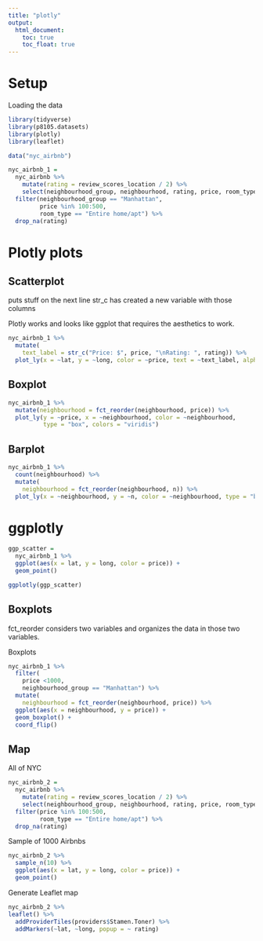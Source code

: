 ```yaml
---
title: "plotly"
output: 
  html_document:
    toc: true
    toc_float: true
---
```


# Setup
Loading the data

```r
library(tidyverse)
library(p8105.datasets)
library(plotly)
library(leaflet)
```

```r
data("nyc_airbnb")

nyc_airbnb_1 =
  nyc_airbnb %>% 
    mutate(rating = review_scores_location / 2) %>% 
    select(neighbourhood_group, neighbourhood, rating, price, room_type, lat, long) %>% 
  filter(neighbourhood_group == "Manhattan",
         price %in% 100:500,
         room_type == "Entire home/apt") %>% 
  drop_na(rating)
```

# Plotly plots

## Scatterplot

\n puts stuff on the next line
str_c has created a new variable with those columns

Plotly works and looks like ggplot that requires the aesthetics to work.  

```r
nyc_airbnb_1 %>% 
  mutate(
    text_label = str_c("Price: $", price, "\nRating: ", rating)) %>% 
  plot_ly(x = ~lat, y = ~long, color = ~price, text = ~text_label, alpha = 0.5, type = "scatter", mode = "markers")
```

## Boxplot

```r
nyc_airbnb_1 %>% 
  mutate(neighbourhood = fct_reorder(neighbourhood, price)) %>% 
  plot_ly(y = ~price, x = ~neighbourhood, color = ~neighbourhood,
          type = "box", colors = "viridis")
```

## Barplot

```r
nyc_airbnb_1 %>% 
  count(neighbourhood) %>% 
  mutate(
    neighbourhood = fct_reorder(neighbourhood, n)) %>% 
  plot_ly(x = ~neighbourhood, y = ~n, color = ~neighbourhood, type = "bar", colors = "viridis")
```

# ggplotly

```r
ggp_scatter =
  nyc_airbnb_1 %>% 
  ggplot(aes(x = lat, y = long, color = price)) + 
  geom_point()

ggplotly(ggp_scatter)
```

## Boxplots
fct_reorder considers two variables and organizes the data in those two variables.

Boxplots
```r
nyc_airbnb_1 %>% 
  filter(
    price <1000,
    neighbourhood_group == "Manhattan") %>% 
  mutate(
    neighbourhood = fct_reorder(neighbourhood, price)) %>%
  ggplot(aes(x = neighbourhood, y = price)) +
  geom_boxplot() +
  coord_flip()
```

## Map
All of NYC 
```r
nyc_airbnb_2 =
  nyc_airbnb %>% 
    mutate(rating = review_scores_location / 2) %>% 
    select(neighbourhood_group, neighbourhood, rating, price, room_type, lat, long) %>% 
  filter(price %in% 100:500,
         room_type == "Entire home/apt") %>% 
  drop_na(rating) 
```

Sample of 1000 Airbnbs
```r
nyc_airbnb_2 %>% 
  sample_n(10) %>% 
  ggplot(aes(x = lat, y = long, color = price)) + 
  geom_point()
```

Generate Leaflet map
```r
nyc_airbnb_2 %>% 
leaflet() %>% 
  addProviderTiles(providers$Stamen.Toner) %>% 
  addMarkers(~lat, ~long, popup = ~ rating)
```

